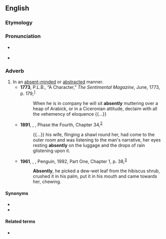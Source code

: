 ==English==

===Etymology===
{{suffix|en|absent|ly}}

===Pronunciation===
* {{a|US}} {{IPA|en|/ˈæb.sn̩t.li/}}
* {{audio|en|LL-Q1860 (eng)-Vealhurl-absently.wav|Audio (UK)}}

===Adverb===
{{en-adv}}

# In an [[absent-minded]] or [[abstracted]] manner. {{defdate|From the late 18<sup>th</sup> century.}}
#* '''1773''', P.L.B., “A Character,” ''The Sentimental Magazine'', June, 1773, p. 179,<sup>[https://catalog.hathitrust.org/Record/100751571]</sup>
#*: When he is in company he will sit '''absently''' muttering over a heap of Arabick, or in a Ciceronian attitude, declaim with all the vehemency of eloquence {{...}}
#* '''1891''', {{w|Thomas Hardy}}, ''{{w|Tess of the d'Urbervilles|Tess of the d’Urbervilles}}'', Phase the Fourth, Chapter 34,<sup>[http://www.gutenberg.org/files/110/110-h/110-h.htm]</sup>
#*: {{...}} his wife, flinging a shawl round her, had come to the outer room and was listening to the man's narrative, her eyes resting '''absently''' on the luggage and the drops of rain glistening upon it.
#* '''1961''', {{w|V. S. Naipaul}}, ''{{w|A House for Mr Biswas}}'', Penguin, 1992, Part One, Chapter 1, p. 38,<sup>[https://archive.org/details/houseformrbiswas00vsna_1]</sup>
#*: '''Absently''', he picked a dew-wet leaf from the hibiscus shrub, crushed it in his palm, put it in his mouth and came towards her, chewing.

====Synonyms====
* {{l|en|absent-mindedly}}
* {{l|en|abstractedly}}

====Related terms====
* {{l|en|absentee}}